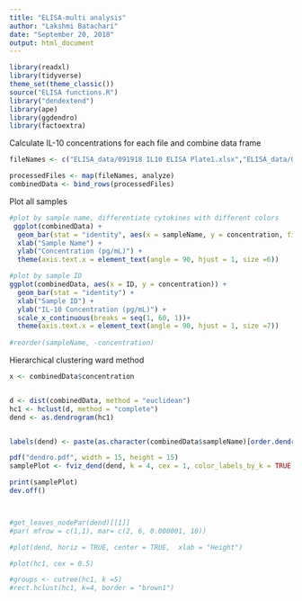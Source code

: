 ```yaml
---
title: "ELISA-multi analysis"
author: "Lakshmi Batachari"
date: "September 20, 2018"
output: html_document
---
```


```r
library(readxl)
library(tidyverse)
theme_set(theme_classic())
source("ELISA functions.R")
library("dendextend")
library(ape)
library(ggdendro)
library(factoextra)
```

Calculate IL-10 concentrations for each file and combine data frame
```r
fileNames <- c("ELISA_data/091918 IL10 ELISA Plate1.xlsx","ELISA_data/091918 IL10 ELISA Plate2.xlsx", "ELISA_data/092518 IFNg ELISA Plate1.xlsx", "ELISA_data/092518 IFNg ELISA Plate2.xlsx")

processedFiles <- map(fileNames, analyze)
combinedData <- bind_rows(processedFiles)
```

Plot all samples
```r

#plot by sample name, differentiate cytokines with different colors
 ggplot(combinedData) + 
  geom_bar(stat = "identity", aes(x = sampleName, y = concentration, fill = cytokine), position = "dodge") +
  xlab("Sample Name") +
  ylab("Concentration (pg/mL)") + 
  theme(axis.text.x = element_text(angle = 90, hjust = 1, size =6))

#plot by sample ID
ggplot(combinedData, aes(x = ID, y = concentration)) + 
  geom_bar(stat = "identity") +
  xlab("Sample ID") +
  ylab("IL-10 Concentration (pg/mL)") + 
  scale_x_continuous(breaks = seq(1, 60, 1))+
  theme(axis.text.x = element_text(angle = 90, hjust = 1, size =7))
  
#reorder(sampleName, -concentration)
```

Hierarchical clustering ward method
```r
x <- combinedData$concentration


d <- dist(combinedData, method = "euclidean")
hc1 <- hclust(d, method = "complete")
dend <- as.dendrogram(hc1)


labels(dend) <- paste(as.character(combinedData$sampleName)[order.dendrogram(dend)], sep = "")

pdf("dendro.pdf", width = 15, height = 15)
samplePlot <- fviz_dend(dend, k = 4, cex = 1, color_labels_by_k = TRUE,type = "circular")

print(samplePlot)
dev.off()



#get_leaves_nodePar(dend)[[1]]
#par( mfrow = c(1,1), mar= c(2, 6, 0.000001, 10))

#plot(dend, horiz = TRUE, center = TRUE,  xlab = "Height")

#plot(hc1, cex = 0.5)

#groups <- cutree(hc1, k =5)
#rect.hclust(hc1, k=4, border = "brown1")
```


